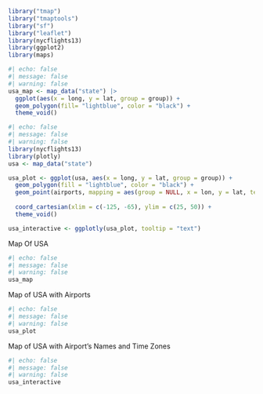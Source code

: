 
```r
library("tmap")
library("tmaptools")
library("sf")
library("leaflet")
library(nycflights13)
library(ggplot2)
library(maps)
```

```r
#| echo: false
#| message: false
#| warning: false
usa_map <- map_data("state") |>
  ggplot(aes(x = long, y = lat, group = group)) +
  geom_polygon(fill= "lightblue", color = "black") +
  theme_void()
```

```r
#| echo: false
#| message: false
#| warning: false
library(nycflights13)
library(plotly)
usa <- map_data("state")

usa_plot <- ggplot(usa, aes(x = long, y = lat, group = group)) +
  geom_polygon(fill = "lightblue", color = "black") +
  geom_point(airports, mapping = aes(group = NULL, x = lon, y = lat, text = paste("Name:",name, "\n",
                                                                                  "Time Zone:", tzone))) +
  coord_cartesian(xlim = c(-125, -65), ylim = c(25, 50)) +
  theme_void()

usa_interactive <- ggplotly(usa_plot, tooltip = "text")


```

Map Of USA

```r
#| echo: false
#| message: false
#| warning: false
usa_map
```

Map of USA with Airports

```r
#| echo: false
#| message: false
#| warning: false
usa_plot
```

Map of USA with Airport's Names and Time Zones

```r
#| echo: false
#| message: false
#| warning: false
usa_interactive
```








